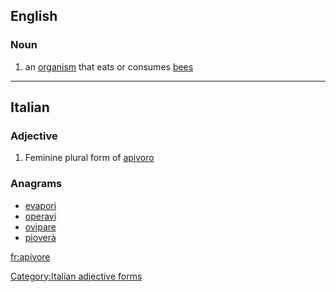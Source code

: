 ==English==

===Noun===
{{en-noun}}

# an [[organism]] that eats or consumes [[bee]]s

----

==Italian==

===Adjective===
{{head|it}} {{g|f}}

# Feminine plural form of [[apivoro]]

===Anagrams===
* [[evapori#Italian|evapori]]
* [[operavi#Italian|operavi]]
* [[ovipare#Italian|ovipare]]
* [[pioverà#Italian|pioverà]]

[[Category:Italian adjective forms]]

[[fr:apivore]]